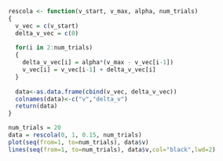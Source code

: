 ```r
rescola <- function(v_start, v_max, alpha, num_trials)
{
  v_vec = c(v_start)
  delta_v_vec = c(0)
  
  for(i in 2:num_trials)
  {
    delta_v_vec[i] = alpha*(v_max - v_vec[i-1])
    v_vec[i] = v_vec[i-1] + delta_v_vec[i]
  }
  
  data<-as.data.frame(cbind(v_vec, delta_v_vec))
  colnames(data)<-c("v","delta_v")
  return(data)
}

num_trials = 20
data = rescola(0, 1, 0.15, num_trials)
plot(seq(from=1, to=num_trials), data$v)
lines(seq(from=1, to=num_trials), data$v,col="black",lwd=2)
```


